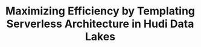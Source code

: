 ---
title: "Maximizing Efficiency by Templating Serverless Architecture in Hudi Data Lakes"
last_modified_at: 2023-12-20T16:54:38.964863-07:00
authors: 
- name: Soumil Shah
category: blog
image: /assets/images/video_blogs/2023-11-17-Maximizing-Efficiency-by-Templating-Serverless-Architecture-in-Hudi-Data-Lakes.png
navigate: "https://www.youtube.com/watch?v=EdVfVb9rmo0"
tags:
- guide
- aws
- beginner
- incremental pipelines
- apache hudi
---